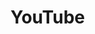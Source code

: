 # YouTube
<ScDailyConversation />
<br />
<Dialog>
# What do you like to do in your free time?
#### I love watching YouTube [videos/n./2].
# Me, too. what do you watch?
#### [Comedies/n./2], mostly. My favorite YouTuber is Ryan Higa.
# Haha! He's funny.
#### What do you like to watch?
# I like to watch beauty [tutorials/n.], so I can imporve my [make-up/n./2] skills. I also like to watch gaming [channels/n./19] of top gammers.
#### Nice. If you find some interesting new channels, let me know.
# OK!
</Dialog>
